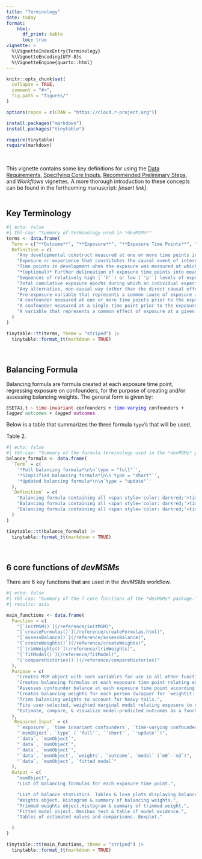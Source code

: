 ```yaml
---
title: "Terminology"
date: today
format:
    html:
      df_print: kable
      toc: true
vignette: >
  %\VignetteIndexEntry{Terminology}
  %\VignetteEncoding{UTF-8}s
  %\VignetteEngine{quarto::html}
---
```


```r
knitr::opts_chunk$set(
  collapse = TRUE,
  comment = "#>",
  fig.path = "figures/"
)

options(repos = c(CRAN = "https://cloud.r-project.org"))

install.packages("markdown")
install.packages("tinytable")

require(tinytable)
require(markdown)
```
<br>

This vignette contains some key definitions for using the <a href="https://istallworthy.github.io/devMSMs/articles/Data_Requirements.html">Data Requirements</a>, <a href="https://istallworthy.github.io/devMSMs/articles/Specify_Core_Inputs.html">Specifying Core Inputs</a>, <a href="https://istallworthy.github.io/devMSMs/articles/Preliminary_Steps.html">Recommended Preliminary Steps</a>, and *Workflows* vignettes. A more thorough introduction to these concepts can be found in the forthcoming manuscript: *[insert link]*.  
<br>  
  
## Key Terminology

```r
#| echo: false
#| tbl-cap: "Summary of terminology used in *devMSMs*"
terms <- data.frame(
  Term = c("**Outcome**", "**Exposure**", "**Exposure Time Points**", "**Exposure Epochs**", "**Exposure Histories**", "**Exposure Dosage**", "**Backdoor Path**", "**Confounder**", "**Time-varying confounder**", "**Time invariant confounder**", "**Collider**"),
  Definition = c(
    "Any developmental construct measured at one or more time points including at a final outcome time point",
    "Exposure or experience that constitutes the causal event of interest and is measured at at least two time points, with at least one time point occurring prior to the outcome",
    "Time points in development when the exposure was measured at which balancing formulas will be created",
    "*(optional)* Further delineation of exposure time points into meaningful units of developmental time, each of which could encompass multiple exposure time points, that together constitute exposure main effects in the outcome model and exposure histories",
    "Sequences of relatively high (`'h'`) or low (`'p'`) levels of exposure at each exposure time point or exposure epoch",
    "Total cumulative exposure epochs during which an individual experienced high (or low) levels of exposure across an entire exposure history",
    "Any alternative, non-causal way (other than the direct causal effects from exposure to outcome) that the exposure at a given time point associates with the outcome within a causal diagram, often via confounders",
    "Pre-exposure variable that represents a common cause of exposure at a given time point and outcome; adjusting for all of which successfully blocks all backdoor paths",
    "A confounder measured at one or more time points prior to the exposure time point which reflects a construct that varies in time.",
    "A confounder measured at a single time point prior to the exposure time point which reflects a construct that is stable over time.",
    "A variable that represents a common effect of exposure at a given time point and outcome; adjusting for which opens a backdoor path"
  )
)

tinytable::tt(terms, theme = "striped") |>
  tinytable::format_tt(markdown = TRUE)
```
<br>  

## Balancing Formula

Balancing formula are formula created at each exposure time point, regressing exposure on confounders, for the purpose of creating and/or assessing balancing weights. The general form is given by:
<pre><code>ESETA1.t ~ <span style='color: darkred'>time-invariant</span> confounders + <span style='color: blue'>time-varying</span> confounders + <i>lagged</i> <span style='color: seagreen;'>outcomes</span> + <i>lagged</i> <span style='color: purple;'>outcomes</span></code></pre>

Below is a table that summarizes the three formula `type`'s that will be used.

Table 2. 

```r
#| echo: false
#| tbl-cap: "Summary of the formula terminology used in the *devMSMs* package for creating balancing weights and assessing their performance in devMSMs (*Workflows* vignettes Steps 4-6). The different kinds of formulas vary with respect to their inclusion of time-varying confounders and the `type` specification to create them using the `createFormulas()` function."
balance_formula <- data.frame(
  `Term` = c(
    '*Full balancing formula*\n\n`type = "full"`',
    '*Simplified balancing formula*\n\n`type = "short"`',
    '*Updated balancing formula*\n\n`type = "update"`'
  ),
  `Definition` = c(
    "Balancing formula containing all <span style='color: darkred;'>time invariant</span>, <i>all</i> lagged <span style='color: blue;'>time-varying</span> confounders, and lagged <span style='color: seagreen'>exposure</span> values. Used for pre-balance (<i>Workflows</i> vignettes Step 4b) and final balance assessment (<i>Workflows</i> vignettes Step 6).\n\n<pre><code>ESETA1.24 ~ <span style='color: blue;'>B18Raw.15</span> + <span style='color: blue;'>B18Raw.6</span> + <span style='color: darkred;'>BioDadInHH2</span> + <span style='color: blue;'>CORTB.15</span> + <span style='color: blue;'>CORTB.6</span> + <span style='color: darkred;'>DrnkFreq</span> + <span style='color: seagreen;'>ES.15</span> + <span style='color: seagreen;'>ES.6</span> + <span style='color: darkred;'>gov_assist</span> + <span style='color: blue;'>HOMEETA1.15</span> + <span style='color: blue;'>HOMEETA1.6</span> + <span style='color: darkred;'>HomeOwnd</span> ...</code></pre>",
    "Balancing formula containing all <span style='color: darkred;'>time invariant</span>, <i>only t-1</i> lagged <span style='color: blue;'>time-varying</span> confounders, and lagged <span style='color: seagreen'>exposure</span> values. Used for creating and assessing preliminary balancing weights to determine optimal weighting method (<i>Workflows</i> vignettes Step 5b).\n\n<pre><code>ESETA1.24 ~ <span style='color: blue;'>B18Raw.15</span> + <span style='color: darkred;'>BioDadInHH2</span> + <span style='color: blue;'>CORTB.15</span> + <span style='color: darkred;'>DrnkFreq</span> + <span style='color: seagreen;'>ES.15</span> + <span style='color: darkred;'>gov_assist</span> + <span style='color: blue;'>HOMEETA1.15</span> + <span style='color: darkred;'>HomeOwnd</span> ...</code></pre>",
    "Balancing formula containing all <span style='color: darkred;'>time invariant</span>, <i>only t-1</i> lagged <span style='color: blue;'>time-varying</span> confounders, as well as any <i>imbalanced</i> <span style='color: blue;'>time-varying</span> confounders, and lagged <span style='color: seagreen'>exposure</span> levels <i>at t-1+</i> Used to create final balancing weights (<i>Workflows<i> vignettes Step 6).\n\n<pre><code>ESETA1.24 ~ <span style='color: blue;'>B18Raw.15</span> + <span style='color: darkred;'>BioDadInHH2</span> + <span style='color: blue;'>CORTB.15</span> + <span style='color: darkred;'>DrnkFreq</span> + <span style='color: seagreen;'>ES.6</span> + <span style='color: seagreen;'>ES.15</span> + <span style='color: darkred;'>gov_assist</span> + <span style='color: blue;'>HOMEETA1.15</span> + <span style='color: darkred;'>HomeOwnd</span> ...</code></pre>"
  )
)

tinytable::tt(balance_formula) |>
  tinytable::format_tt(markdown = TRUE)
```
<br>  

## 6 core functions of *devMSMs*

There are 6 key functions that are used in the *devMSMs* workflow.

```r
#| echo: false
#| tbl-cap: "Summary of the 7 core functions of the *devMSMs* package."
#| results: asis

main_functions <- data.frame(
  Function = c(
    "[`initMSM()`](/reference/initMSM)",
    "[`createFormulas()`](/reference/createFormulas.html)",
    "[`assessBalance()`](/reference/assessBalance)",
    "[`createWeights()`](/reference/createWeights)",
    "[`trimWeights()`](/reference/trimWeights)",
    "[`fitModel()`](/reference/fitModel)",
    "[`compareHistories()`](/reference/compareHistories)"
  ),
  Purpose = c(
    "Creates MSM object with core variables for use in all other functions.",
    "Creates balancing formulas at each exposure time point relating exposure to confounders.",
    "Assesses confounder balance at each exposure time point according to best practices (Jackson, 2016).",
    "Creates balancing weights for each person (wrapper for `weightit::weightitMSM`).",
    "Trims balancing weights to account for heavy tails.",
    "Fits user-selected, weighted marginal model relating exposure to outcome.",
    "Estimate, compare, & visualize model-predicted outcomes as a function of exposure history."
  ),
  `Required Input` = c(
    "`exposure`, `time invariant confounders`, `time-varying confounders`)",
    "`msmObject`, `type` (`'full'`, `'short'`, `'update'`)",
    "`data`, `msmObject`",
    "`data`, `msmObject`",
    "`data`, `msmObject`",
    "`data`, `msmObject`, `weights`, `outcome`, `model` (`m0`-`m3`)",
    "`data`, `msmObject`, `fitted model`"
  ),
  Output = c(
    "msmObject",
    "List of balancing formulas for each exposure time point.",

    "List of balance statistics. Tables & love plots displaying balance statistics at each exposure time point.",
    "Weights object. Histogram & summary of balancing weights.",
    "Trimmed weights object.Histogram & summary of trimmed weight.",
    "Fitted model object. Omnibus test & table of model evidence.",
    "Tables of estimated values and comparisons. Boxplot."

  )
)

tinytable::tt(main_functions, theme = "striped") |>
  tinytable::format_tt(markdown = TRUE)
```


